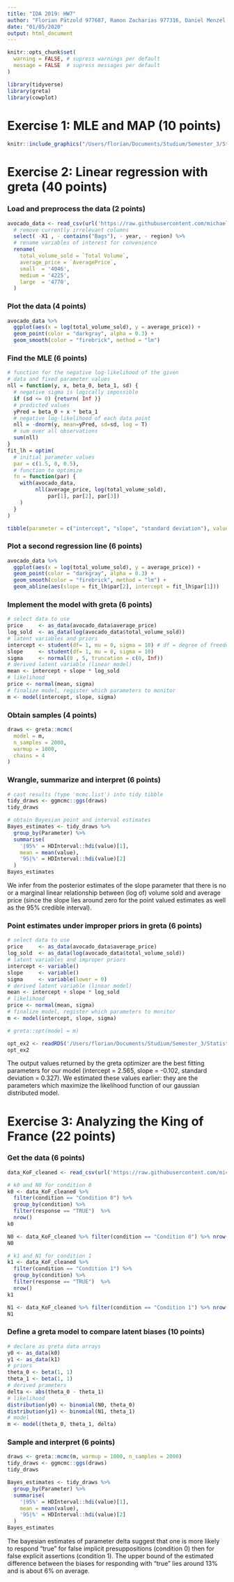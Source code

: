 ```yaml
---
title: "IDA 2019: HW7"
author: "Florian Pätzold 977687, Ramon Zacharias 977316, Daniel Menzel 979379"
date: "01/05/2020"
output: html_document
---
```


```r
knitr::opts_chunk$set(
  warning = FALSE, # supress warnings per default 
  message = FALSE  # supress messages per default 
)
```

```r
library(tidyverse)
library(greta)
library(cowplot)
```

# Exercise 1: MLE and MAP (10 points)

```r
knitr::include_graphics("/Users/florian/Documents/Studium/Semester_3/Statistics and Data analysis/hw7-1.jpg")
```

# Exercise 2: Linear regression with greta (40 points)
### Load and preprocess the data (2 points)

```r
avocado_data <- read_csv(url('https://raw.githubusercontent.com/michael-franke/intro-data-analysis/master/data_sets/avocado.csv')) %>% 
  # remove currently irrelevant columns
  select( -X1 , - contains("Bags"), - year, - region) %>% 
  # rename variables of interest for convenience
  rename(
    total_volume_sold = `Total Volume`,
    average_price = `AveragePrice`,
    small  = '4046',
    medium = '4225',
    large  = '4770',
  )
```

### Plot the data (4 points)

```r
avocado_data %>%
  ggplot(aes(x = log(total_volume_sold), y = average_price)) +
  geom_point(color = "darkgray", alpha = 0.3) +
  geom_smooth(color = "firebrick", method = "lm")
```

### Find the MLE (6 points)

```r
# function for the negative log-likelihood of the given
# data and fixed parameter values
nll = function(y, x, beta_0, beta_1, sd) {
  # negative sigma is logically impossible
  if (sd <= 0) {return( Inf )}
  # predicted values
  yPred = beta_0 + x * beta_1
  # negative log-likelihood of each data point 
  nll = -dnorm(y, mean=yPred, sd=sd, log = T)
  # sum over all observations
  sum(nll)
}
fit_lh = optim(
  # initial parameter values
  par = c(1.5, 0, 0.5),
  # function to optimize
  fn = function(par) {
    with(avocado_data, 
         nll(average_price, log(total_volume_sold),
             par[1], par[2], par[3])
    )
  }
)

tibble(parameter = c("intercept", "slope", "standard deviation"), value = fit_lh$par)
```

### Plot a second regression line (6 points)

```r
avocado_data %>%
  ggplot(aes(x = log(total_volume_sold), y = average_price)) +
  geom_point(color = "darkgray", alpha = 0.3) +
  geom_smooth(color = "firebrick", method = "lm") +
  geom_abline(aes(slope = fit_lh$par[2], intercept = fit_lh$par[1]))
```

### Implement the model with greta (6 points)

```r
# select data to use
price     <- as_data(avocado_data$average_price)
log_sold  <- as_data(log(avocado_data$total_volume_sold))
# latent variables and priors
intercept <- student(df= 1, mu = 0, sigma = 10) # df = degree of freedom
slope     <- student(df= 1, mu = 0, sigma = 10)
sigma     <- normal(0 , 5, truncation = c(0, Inf))
# derived latent variable (linear model)
mean <- intercept + slope * log_sold
# likelihood 
price <- normal(mean, sigma)
# finalize model, register which parameters to monitor
m <- model(intercept, slope, sigma)
```

### Obtain samples (4 points)

```r
draws <- greta::mcmc(
  model = m, 
  n_samples = 2000,
  warmup = 1000,
  chains = 4
)
```

### Wrangle, summarize and interpret (6 points)

```r
# cast results (type 'mcmc.list') into tidy tibble
tidy_draws <- ggmcmc::ggs(draws)
tidy_draws

# obtain Bayesian point and interval estimates
Bayes_estimates <- tidy_draws %>% 
  group_by(Parameter) %>%
  summarise(
    '|95%' = HDInterval::hdi(value)[1],
    mean = mean(value),
    '95|%' = HDInterval::hdi(value)[2]
  )
Bayes_estimates
```

We infer from the posterior estimates of the slope parameter that there is no or a marginal linear relationship between (log of) volume sold and average price (since the slope lies around zero for the point valued estimates as well as the 95% credible interval).


### Point estimates under improper priors in greta (6 points)

```r
# select data to use
price     <- as_data(avocado_data$average_price)
log_sold  <- as_data(log(avocado_data$total_volume_sold))
# latent variables and improper priors
intercept <- variable()
slope     <- variable()
sigma     <- variable(lower = 0)
# derived latent variable (linear model)
mean <- intercept + slope * log_sold
# likelihood 
price <- normal(mean, sigma)
# finalize model, register which parameters to monitor
m <- model(intercept, slope, sigma)

# greta::opt(model = m)
```

```r
opt_ex2 <- readRDS('/Users/florian/Documents/Studium/Semester_3/Statistics and Data analysis/opt_ex2.rds')
opt_ex2
```

The output values returned by the greta optimizer are the best fitting parameters for our model (intercept = 2.565, slope = -0.102, standard deviation = 0.327). We estimated these values earlier: they are the parameters which maximize the likelihood function of our gaussian distributed model.


# Exercise 3: Analyzing the King of France (22 points)
### Get the data (6 points)

```r
data_KoF_cleaned <- read_csv(url('https://raw.githubusercontent.com/michael-franke/intro-data-analysis/master/data_sets/king-of-france_data_cleaned.csv'))

# k0 and N0 for condition 0
k0 <- data_KoF_cleaned %>% 
  filter(condition == "Condition 0") %>% 
  group_by(condition) %>% 
  filter(response == "TRUE")  %>%
  nrow()
k0

N0 <- data_KoF_cleaned %>% filter(condition == "Condition 0") %>% nrow()
N0

# k1 and N1 for condition 1
k1 <- data_KoF_cleaned %>% 
  filter(condition == "Condition 1") %>% 
  group_by(condition) %>% 
  filter(response == "TRUE")  %>%
  nrow()
k1

N1 <- data_KoF_cleaned %>% filter(condition == "Condition 1") %>% nrow()
N1
```

### Define a greta model to compare latent biases (10 points)

```r
# declare as greta data arrays
y0 <- as_data(k0)
y1 <- as_data(k1)
# priors 
theta_0 <- beta(1, 1)
theta_1 <- beta(1, 1)
# derived prameters
delta <- abs(theta_0 - theta_1)
# likelihood
distribution(y0) <- binomial(N0, theta_0)
distribution(y1) <- binomial(N1, theta_1)
# model 
m <- model(theta_0, theta_1, delta)
```

### Sample and interpret (6 points)

```r
draws <- greta::mcmc(m, warmup = 1000, n_samples = 2000)
tidy_draws <- ggmcmc::ggs(draws)
tidy_draws

Bayes_estimates <- tidy_draws %>% 
  group_by(Parameter) %>%
  summarise(
    '|95%' = HDInterval::hdi(value)[1],
    mean = mean(value),
    '95|%' = HDInterval::hdi(value)[2]
  )
Bayes_estimates
```

The bayesian estimates of parameter delta suggest that one is more likely to respond "true" for false implicit presuppositions (condition 0) then for false explicit assertions (condition 1). The upper bound of the estimated difference between the biases for responding with "true" lies around 13% and is about 6% on average.
